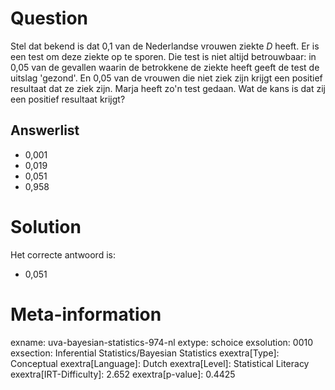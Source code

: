 Question
========

Stel dat bekend is dat 0,1 van de Nederlandse vrouwen ziekte *D* heeft.
Er is een test om deze ziekte op te sporen. Die test is niet altijd
betrouwbaar: in 0,05 van de gevallen waarin de betrokkene de ziekte
heeft geeft de test de uitslag \'gezond\'. En 0,05 van de vrouwen die
niet ziek zijn krijgt een positief resultaat dat ze ziek zijn. Marja
heeft zo\'n test gedaan. Wat de kans is dat zij een positief resultaat
krijgt?

Answerlist
----------

* 0,001
* 0,019
* 0,051
* 0,958

Solution
========

Het correcte antwoord is: 

* 0,051

Meta-information
================
exname: uva-bayesian-statistics-974-nl
extype: schoice
exsolution: 0010
exsection: Inferential Statistics/Bayesian Statistics
exextra[Type]: Conceptual
exextra[Language]: Dutch
exextra[Level]: Statistical Literacy
exextra[IRT-Difficulty]: 2.652
exextra[p-value]: 0.4425
